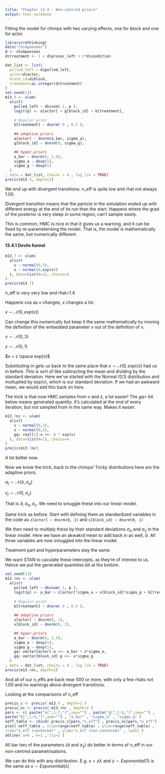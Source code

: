 ```yaml
---
title: "Chapter 13.4 - Non-centred priors"
output: html_notebook
---
```

Fitting the model for chimps with two varying effects, one for block and one for
actor. 

```r
library(rethinking)
data("chimpanzees")
d <- chimpanzees
d$treatment <- 1 + d$prosoc_left + 2*d$condition

dat_list <- list(
  pulled_left = d$pulled_left,
  actor=d$actor,
  block_id=d$block,
  treatment=as.integer(d$treatment)
)
set.seed(13)
m13.4 <- ulam(
  alist(
    pulled_left ~ dbinom( 1, p ),
    logit(p) <- a[actor] + g[block_id] + b[treatment],
    
    # Regular prior
    b[treatment] ~ dnorm( 0 , 0.5 ),
    
    ## adaptive priors
    a[actor] ~ dnorm(a_bar, sigma_a),
    g[block_id] ~ dnorm(0, sigma_g),

    ## hyper-priors
    a_bar ~ dnorm(0, 1.5),
    sigma_a ~ dexp(1),
    sigma_g ~ dexp(1)
  )
, data = dat_list, chains = 4 , log_lik = TRUE)
precis(m13.4, depth=2)
```

We end up with divergent transitions. n_eff is quite low and rhat not always 
1.00.

Divergent transition means that the particle in the simulation ended up with 
different energy at the end of its run than the start. Happens where the grad
of the posterior is very steep in some region, can't sample easily.

This is common, HMC is nice in that it gives us a warning, and it can be fixed 
by re-parameterising the model. That is, the model is mathematically the same, 
but numerically different. 

#### 13.4.1 Devils funnel
```r
m13.7 <- ulam(
  alist(
    v ~ normal(0,3),
    x ~ normal(0,exp(v))
  ), data=list(N=1), chains=4
)
precis(m13.7)
```
n_eff is very very low and rhat=1.4

Happens cos as $v$ changes, $x$ changes a lot. 

$x \sim \mathcal{N} (0, exp(v))$

Can change this numerically but keep it the same mathematically by moving the
definition of the embedded parameter $v$ out of the definition of $x$.

$v \sim \mathcal{N} (0,3)$

$z \sim \mathcal{N} (0,1)$

$x = z \space exp(v)$

Substituting in gets us back to the same place that 
$x \sim \mathcal{N} (0, exp(v))$ had us in before. This is sort of like 
subtracting the mean and dividing by the standard deviation. Here we've started
with the Normal (0,1) distribution and multuplied by exp(v), which is our
standard deviation. If we had an awkward mean, we would add this back on here.

The trick is that now HMC samples from v and z, a lot easier! The $gq>$ bit 
below means generated quantity. It's calculated at the end of every iteration,
but not sampled from in the same way. Makes it easier.

```r
m13.7nc <- ulam(
  alist(
    v ~ normal(0,3),
    z ~ normal(0,1),
    gq> real[1]:x <<- z * exp(v)
  ), data=list(N=1), chains=4
)
precis(m13.7nc)
```
A lot better now. 

Now we know the trick, back to the chimps! 
Tricky distributions here are the adaptive priors. 

$\alpha_j \sim \mathcal{N} (\bar{\alpha}, \sigma_\alpha)$

$\gamma_j \sim \mathcal{N} (0, \sigma_\gamma)$

That is $\bar{\alpha}, \sigma_\alpha, \sigma_\gamma$. We need to smuggle these 
into our linear model. 

Same trick as before. Start with defining them as standardized variables in the 
code as `z[actor] ~ dnorm(0, 1)` and `x[block_id] ~ dnorm(0, 1)`

We then need to multiply these by their standard deviations $\sigma_\alpha$ and 
$\sigma_\gamma$ in the linear model. Here we have an akwakrd mean to add back in
as well, $\bar{\alpha}$. All three variables are now smuggled into the linear
model.

Treatment part and hyperparameters stay the same. 

We want STAN to caculate these intercepts, as they're of interest to us. Hence 
we put the generated quantities bit at the bottom.

```r
set.seed(13)
m13.4nc <- ulam(
  alist(
    pulled_left ~ dbinom( 1, p ),
    logit(p) <- a_bar + z[actor]*sigma_a + x[block_id]*sigma_g + b[treatment],
    
    # Regular prior
    b[treatment] ~ dnorm( 0 , 0.5 ),
    
    ## adaptive priors
    z[actor] ~ dnorm(0, 1),
    x[block_id] ~ dnorm(0, 1),

    ## hyper-priors
    a_bar ~ dnorm(0, 1.5),
    sigma_a ~ dexp(1),
    sigma_g ~ dexp(1),
    gq> vector[actor]:a <<- a_bar + z*sigma_a,
    gq> vector[block_id]:g <<- x*sigma_g
  )
, data = dat_list, chains = 4 , log_lik = TRUE)
precis(m13.4nc, depth=2)
```
And all of our n_effs are back near 500 or more, with only a few rhats not 1.00
and no warnings about divergent transitions.

Looking at the comparisons of n_eff

```r
precis_c <- precis( m13.4 , depth=2 )
precis_nc <- precis( m13.4nc , depth=2 )
pars <- c( paste("a[",1:7,"]",sep="") , paste("g[",1:6,"]",sep="") ,
paste("b[",1:4,"]",sep="") , "a_bar" , "sigma_a" , "sigma_g" )
neff_table <- cbind( precis_c[pars,"n_eff"] , precis_nc[pars,"n_eff"] )
plot( neff_table , xlim=range(neff_table) , ylim=range(neff_table) ,
xlab="n_eff (centered)" , ylab="n_eff (non-centered)" , lwd=2 )
abline( a=0 , b=1 , lty=2 )
```
All bar two of the parameters ($\bar{\alpha}$ and $\sigma_\gamma$) do better in
terms of n_eff in our non-centred parametrisations. 

We can do this with any distribution. E.g. $x = z\lambda$ and 
$z \sim Exponential(1)$ is the same as $x \sim Exponential(\lambda)$
